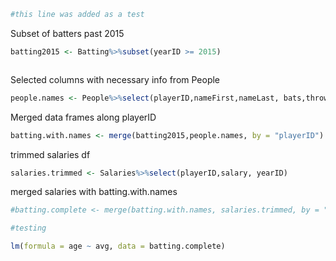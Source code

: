 ```r
#this line was added as a test
```


Subset of batters past 2015

```r
batting2015 <- Batting%>%subset(yearID >= 2015)
```

```r

```
Selected columns with necessary info from People
```r
people.names <- People%>%select(playerID,nameFirst,nameLast, bats,throws)
```

Merged data frames along playerID
```r
batting.with.names <- merge(batting2015,people.names, by = "playerID")
```

trimmed salaries df
```r
salaries.trimmed <- Salaries%>%select(playerID,salary, yearID)

```

merged salaries with batting.with.names
```r
#batting.complete <- merge(batting.with.names, salaries.trimmed, by = "playerID")
```

```r
#testing
```

```r
lm(formula = age ~ avg, data = batting.complete)
```



